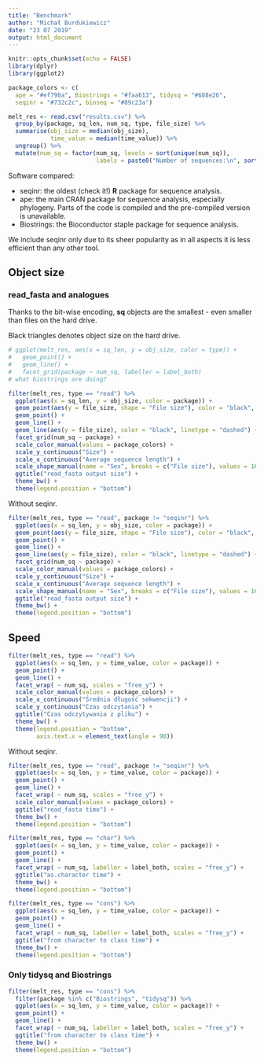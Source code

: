 ```yaml
---
title: "Benchmark"
author: "Michał Burdukiewicz"
date: "23 07 2019"
output: html_document
---
```


```r
knitr::opts_chunk$set(echo = FALSE)
library(dplyr)
library(ggplot2)

package_colors <- c(
  ape = "#ef798a", Biostrings = "#faa613", tidysq = "#688e26",
  seqinr = "#732c2c", bioseq = "#89c23a")

melt_res <- read.csv("results.csv") %>% 
  group_by(package, sq_len, num_sq, type, file_size) %>% 
  summarise(obj_size = median(obj_size),
            time_value = median(time_value)) %>% 
  ungroup() %>% 
  mutate(num_sq = factor(num_sq, levels = sort(unique(num_sq)),
                         labels = paste0("Number of sequences:\n", sort(unique(num_sq)))))

```

Software compared:

 - seqinr: the oldest (check it!) **R** package for sequence analysis.
 - ape: the main CRAN package for sequence analysis, especially phylogeny. Parts of the code is compiled and the pre-compiled version is unavailable.
 - Biostrings: the Bioconductor staple package for sequence analysis. 

We include seqinr only due to its sheer popularity as in all aspects it is less efficient than any other tool.

## Object size

### read_fasta and analogues

Thanks to the bit-wise encoding, **sq** objects are the smallest - even smaller than files on the hard drive.

Black triangles denotes object size on the hard drive.

```r
# ggplot(melt_res, aes(x = sq_len, y = obj_size, color = type)) +
#   geom_point() +
#   geom_line() +
#   facet_grid(package ~ num_sq, labeller = label_both)
# what biostrings are doing?

filter(melt_res, type == "read") %>% 
  ggplot(aes(x = sq_len, y = obj_size, color = package)) +
  geom_point(aes(y = file_size, shape = "File size"), color = "black", size = 4, shape = 17) +
  geom_point() +
  geom_line() +
  geom_line(aes(y = file_size), color = "black", linetype = "dashed") +
  facet_grid(num_sq ~ package) +
  scale_color_manual(values = package_colors) +
  scale_y_continuous("Size") +
  scale_x_continuous("Average sequence length") +
  scale_shape_manual(name = "Sex", breaks = c("File size"), values = 16) +
  ggtitle("read_fasta output size") +
  theme_bw() +
  theme(legend.position = "bottom")
```

Without seqinr.

```r
filter(melt_res, type == "read", package != "seqinr") %>% 
  ggplot(aes(x = sq_len, y = obj_size, color = package)) +
  geom_point(aes(y = file_size, shape = "File size"), color = "black", size = 4, shape = 17) +
  geom_point() +
  geom_line() +
  geom_line(aes(y = file_size), color = "black", linetype = "dashed") +
  facet_grid(num_sq ~ package) +
  scale_color_manual(values = package_colors) +
  scale_y_continuous("Size") +
  scale_x_continuous("Average sequence length") +
  scale_shape_manual(name = "Sex", breaks = c("File size"), values = 16) +
  ggtitle("read_fasta output size") +
  theme_bw() +
  theme(legend.position = "bottom")

```


## Speed

```r
filter(melt_res, type == "read") %>% 
  ggplot(aes(x = sq_len, y = time_value, color = package)) +
  geom_point() +
  geom_line() +
  facet_wrap( ~ num_sq, scales = "free_y") +
  scale_color_manual(values = package_colors) +
  scale_x_continuous("Średnia długość sekwencji") +
  scale_y_continuous("Czas odczytania") +
  ggtitle("Czas odczytywania z pliku") +
  theme_bw() +
  theme(legend.position = "bottom",
        axis.text.x = element_text(angle = 90))

```

Without seqinr.

```r
filter(melt_res, type == "read", package != "seqinr") %>% 
  ggplot(aes(x = sq_len, y = time_value, color = package)) +
  geom_point() +
  geom_line() +
  facet_wrap( ~ num_sq, scales = "free_y") +
  scale_color_manual(values = package_colors) +
  ggtitle("read_fasta time") +
  theme_bw() +
  theme(legend.position = "bottom")

```

```r
filter(melt_res, type == "char") %>% 
  ggplot(aes(x = sq_len, y = time_value, color = package)) +
  geom_point() +
  geom_line() +
  facet_wrap( ~ num_sq, labeller = label_both, scales = "free_y") +
  ggtitle("as.character time") +
  theme_bw() +
  theme(legend.position = "bottom")
```


```r
filter(melt_res, type == "cons") %>% 
  ggplot(aes(x = sq_len, y = time_value, color = package)) +
  geom_point() +
  geom_line() +
  facet_wrap( ~ num_sq, labeller = label_both, scales = "free_y") +
  ggtitle("from character to class time") +
  theme_bw() +
  theme(legend.position = "bottom")
```

### Only tidysq and Biostrings

```r
filter(melt_res, type == "cons") %>% 
  filter(package %in% c("Biostrings", "tidysq")) %>% 
  ggplot(aes(x = sq_len, y = time_value, color = package)) +
  geom_point() +
  geom_line() +
  facet_wrap( ~ num_sq, labeller = label_both, scales = "free_y") +
  ggtitle("from character to class time") +
  theme_bw() +
  theme(legend.position = "bottom")
```
